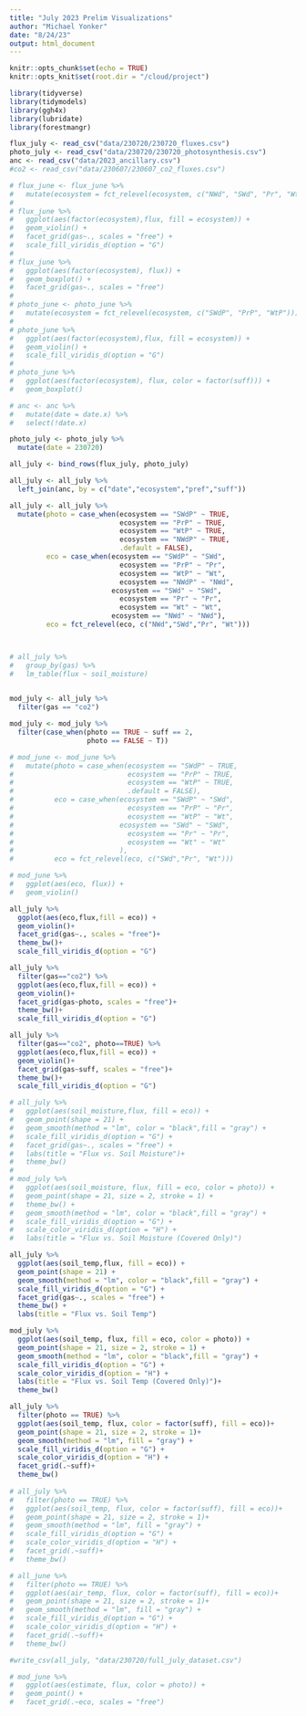 ```yaml
---
title: "July 2023 Prelim Visualizations"
author: "Michael Yonker"
date: "8/24/23"
output: html_document
---
```


```r
knitr::opts_chunk$set(echo = TRUE)
knitr::opts_knit$set(root.dir = "/cloud/project")
```

```r
library(tidyverse)
library(tidymodels)
library(ggh4x)
library(lubridate)
library(forestmangr)
```

```r
flux_july <- read_csv("data/230720/230720_fluxes.csv")
photo_july <- read_csv("data/230720/230720_photosynthesis.csv")
anc <- read_csv("data/2023_ancillary.csv")
#co2 <- read_csv("data/230607/230607_co2_fluxes.csv")
```

```r
# flux_june <- flux_june %>%
#   mutate(ecosystem = fct_relevel(ecosystem, c("NWd", "SWd", "Pr", "Wt")))
# 
# flux_june %>% 
#   ggplot(aes(factor(ecosystem),flux, fill = ecosystem)) +
#   geom_violin() +
#   facet_grid(gas~., scales = "free") +
#   scale_fill_viridis_d(option = "G")
# 
# flux_june %>%
#   ggplot(aes(factor(ecosystem), flux)) +
#   geom_boxplot() +
#   facet_grid(gas~., scales = "free")
# 
# photo_june <- photo_june %>%
#   mutate(ecosystem = fct_relevel(ecosystem, c("SWdP", "PrP", "WtP")))
# 
# photo_june %>% 
#   ggplot(aes(factor(ecosystem),flux, fill = ecosystem)) +
#   geom_violin() +
#   scale_fill_viridis_d(option = "G")
# 
# photo_june %>%
#   ggplot(aes(factor(ecosystem), flux, color = factor(suff))) +
#   geom_boxplot()
```

```r
# anc <- anc %>%
#   mutate(date = date.x) %>%
#   select(!date.x)

photo_july <- photo_july %>%
  mutate(date = 230720)
```

```r
all_july <- bind_rows(flux_july, photo_july)

all_july <- all_july %>%
  left_join(anc, by = c("date","ecosystem","pref","suff"))

all_july <- all_july %>%
  mutate(photo = case_when(ecosystem == "SWdP" ~ TRUE,
                           ecosystem == "PrP" ~ TRUE,
                           ecosystem == "WtP" ~ TRUE,
                           ecosystem == "NWdP" ~ TRUE,
                           .default = FALSE),
         eco = case_when(ecosystem == "SWdP" ~ "SWd",
                           ecosystem == "PrP" ~ "Pr",
                           ecosystem == "WtP" ~ "Wt",
                           ecosystem == "NWdP" ~ "NWd",
                         ecosystem == "SWd" ~ "SWd",
                           ecosystem == "Pr" ~ "Pr",
                           ecosystem == "Wt" ~ "Wt",
                         ecosystem == "NWd" ~ "NWd"),
         eco = fct_relevel(eco, c("NWd","SWd","Pr", "Wt")))



# all_july %>%
#   group_by(gas) %>%
#   lm_table(flux ~ soil_moisture)
  

mod_july <- all_july %>%
  filter(gas == "co2") 

mod_july <- mod_july %>%
  filter(case_when(photo == TRUE ~ suff == 2,
                   photo == FALSE ~ T))

# mod_june <- mod_june %>%
#   mutate(photo = case_when(ecosystem == "SWdP" ~ TRUE,
#                            ecosystem == "PrP" ~ TRUE,
#                            ecosystem == "WtP" ~ TRUE,
#                            .default = FALSE),
#          eco = case_when(ecosystem == "SWdP" ~ "SWd",
#                            ecosystem == "PrP" ~ "Pr",
#                            ecosystem == "WtP" ~ "Wt",
#                          ecosystem == "SWd" ~ "SWd",
#                            ecosystem == "Pr" ~ "Pr",
#                            ecosystem == "Wt" ~ "Wt"
#                          ),
#          eco = fct_relevel(eco, c("SWd","Pr", "Wt")))

# mod_june %>%
#   ggplot(aes(eco, flux)) +
#   geom_violin()

```

```r
all_july %>%
  ggplot(aes(eco,flux,fill = eco)) +
  geom_violin()+
  facet_grid(gas~., scales = "free")+
  theme_bw()+
  scale_fill_viridis_d(option = "G")

all_july %>%
  filter(gas=="co2") %>%
  ggplot(aes(eco,flux,fill = eco)) +
  geom_violin()+
  facet_grid(gas~photo, scales = "free")+
  theme_bw()+
  scale_fill_viridis_d(option = "G")

all_july %>%
  filter(gas=="co2", photo==TRUE) %>%
  ggplot(aes(eco,flux,fill = eco)) +
  geom_violin()+
  facet_grid(gas~suff, scales = "free")+
  theme_bw()+
  scale_fill_viridis_d(option = "G")
```

```r
# all_july %>%
#   ggplot(aes(soil_moisture,flux, fill = eco)) +
#   geom_point(shape = 21) +
#   geom_smooth(method = "lm", color = "black",fill = "gray") +
#   scale_fill_viridis_d(option = "G") +
#   facet_grid(gas~., scales = "free") +
#   labs(title = "Flux vs. Soil Moisture")+
#   theme_bw()
# 
# mod_july %>%
#   ggplot(aes(soil_moisture, flux, fill = eco, color = photo)) +
#   geom_point(shape = 21, size = 2, stroke = 1) +
#   theme_bw() +
#   geom_smooth(method = "lm", color = "black",fill = "gray") +
#   scale_fill_viridis_d(option = "G") +
#   scale_color_viridis_d(option = "H") +
#   labs(title = "Flux vs. Soil Moisture (Covered Only)")

all_july %>%
  ggplot(aes(soil_temp,flux, fill = eco)) +
  geom_point(shape = 21) +
  geom_smooth(method = "lm", color = "black",fill = "gray") +
  scale_fill_viridis_d(option = "G") +
  facet_grid(gas~., scales = "free") +
  theme_bw() +
  labs(title = "Flux vs. Soil Temp")

mod_july %>%
  ggplot(aes(soil_temp, flux, fill = eco, color = photo)) +
  geom_point(shape = 21, size = 2, stroke = 1) +
  geom_smooth(method = "lm", color = "black",fill = "gray") +
  scale_fill_viridis_d(option = "G") +
  scale_color_viridis_d(option = "H") +
  labs(title = "Flux vs. Soil Temp (Covered Only)")+
  theme_bw()
```

```r
all_july %>%
  filter(photo == TRUE) %>%
  ggplot(aes(soil_temp, flux, color = factor(suff), fill = eco))+
  geom_point(shape = 21, size = 2, stroke = 1)+
  geom_smooth(method = "lm", fill = "gray") +
  scale_fill_viridis_d(option = "G") +
  scale_color_viridis_d(option = "H") +
  facet_grid(.~suff)+
  theme_bw()
  
# all_july %>%
#   filter(photo == TRUE) %>%
#   ggplot(aes(soil_temp, flux, color = factor(suff), fill = eco))+
#   geom_point(shape = 21, size = 2, stroke = 1)+
#   geom_smooth(method = "lm", fill = "gray") +
#   scale_fill_viridis_d(option = "G") +
#   scale_color_viridis_d(option = "H") +
#   facet_grid(.~suff)+
#   theme_bw()

# all_june %>%
#   filter(photo == TRUE) %>%
#   ggplot(aes(air_temp, flux, color = factor(suff), fill = eco))+
#   geom_point(shape = 21, size = 2, stroke = 1)+
#   geom_smooth(method = "lm", fill = "gray") +
#   scale_fill_viridis_d(option = "G") +
#   scale_color_viridis_d(option = "H") +
#   facet_grid(.~suff)+
#   theme_bw()
```

```r
#write_csv(all_july, "data/230720/full_july_dataset.csv")
```


```r
# mod_june %>%
#   ggplot(aes(estimate, flux, color = photo)) +
#   geom_point() +
#   facet_grid(.~eco, scales = "free")

```

